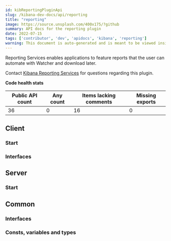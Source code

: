 ```yaml
---
id: kibReportingPluginApi
slug: /kibana-dev-docs/api/reporting
title: "reporting"
image: https://source.unsplash.com/400x175/?github
summary: API docs for the reporting plugin
date: 2022-07-15
tags: ['contributor', 'dev', 'apidocs', 'kibana', 'reporting']
warning: This document is auto-generated and is meant to be viewed inside our experimental, new docs system. Reach out in #docs-engineering for more info.
---
```


Reporting Services enables applications to feature reports that the user can automate with Watcher and download later.

Contact [Kibana Reporting Services](https://github.com/orgs/elastic/teams/kibana-reporting-services) for questions regarding this plugin.

**Code health stats**

| Public API count  | Any count | Items lacking comments | Missing exports |
|-------------------|-----------|------------------------|-----------------|
| 36 | 0 | 16 | 0 |

## Client

### Start
<DocDefinitionList data={[reportingObj.client.start]}/>

### Interfaces
<DocDefinitionList data={reportingObj.client.interfaces}/>

## Server

### Start
<DocDefinitionList data={[reportingObj.server.start]}/>

## Common

### Interfaces
<DocDefinitionList data={reportingObj.common.interfaces}/>

### Consts, variables and types
<DocDefinitionList data={reportingObj.common.misc}/>

